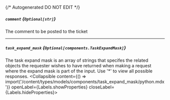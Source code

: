 {/* Autogenerated DO NOT EDIT  */}

##### `comment` *{`Optional[str]`}*
The comment to be posted to the ticket

---
##### `task_expand_mask` *{`Optional[components.TaskExpandMask]`}*
The task expand mask is an array of strings that specifes the related objects the requester wishes to have returned when making a request where the expand mask is part of the input. Use '\*' to view all possible responses.
<Collapsible content={() => import('/content/types/models/components/task_expand_mask/python.mdx')} openLabel={Labels.showProperties} closeLabel={Labels.hideProperties}>
</Collapsible>


